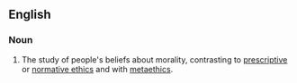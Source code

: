 ==English==
{{wikipedia}}
===Noun===
{{en-noun}}

# {{ethics}} The study of people's beliefs about morality, contrasting to [[prescriptive ethics|prescriptive]] or [[normative ethics]] and with [[metaethics]].